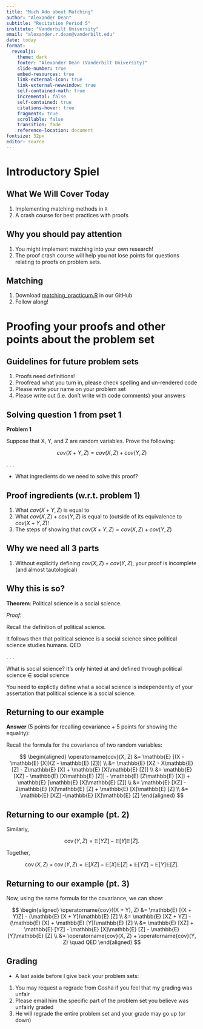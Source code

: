 ```yaml
---
title: "Much Ado about Matching"
author: "Alexander Dean"
subtitle: "Recitation Period 5"
institute: "Vanderbilt University"
email: "alexander.r.dean@vanderbilt.edu"
date: today
format: 
  revealjs:
    theme: dark
    footer: "Alexander Dean (Vanderbilt University)"
    slide-number: true
    embed-resources: true
    link-external-icon: true
    link-external-newwindow: true
    self-contained-math: true
    incremental: false
    self-contained: true
    citations-hover: true
    fragments: true
    scrollable: false
    transition: fade
    reference-location: document
fontsize: 32px
editor: source
---
```


# Introductory Spiel

## What We Will Cover Today

1. Implementing matching methods in $\texttt{R}$
2. A crash course for best practices with proofs

## Why you should pay attention

1. You might implement matching into your own research!
2. The proof crash course will help you not lose points for questions relating to proofs on problem sets.

## Matching

1. Download [matching_practicum.R](https://github.com/gerasy1987/PSCI8357/tree/main/recitation_material/week_5) in our GitHub
2. Follow along!

# Proofing your proofs and other points about the problem set

## Guidelines for future problem sets

1. Proofs need definitions!
2. Proofread what you turn in, please check spelling and un-rendered code
3. Please write your name on your problem set
4. Please write out (i.e. don't write with code comments) your answers

## Solving question 1 from pset 1

**Problem 1**

Suppose that X, Y, and Z are random variables. Prove the following:

$$ 
cov(X+Y, Z) = cov(X, Z) + cov(Y, Z)
$$

. . . 

- What ingredients do we need to solve this proof?

## Proof ingredients (w.r.t. problem 1)

1. What $cov(X+Y, Z)$ is equal to
2. What $cov(X,Z) + cov(Y, Z)$ is equal to (outside of its equivalence to $cov(X+Y,Z)$!
3. The steps of showing that $cov(X+Y, Z) = cov(X,Z) + cov(Y, Z)$

## Why we need all 3 parts

1. Without explicitly defining $cov(X,Z) + cov(Y, Z)$, your proof is incomplete (and almost tautological)

## Why this is so?

**Theorem**: Political science is a social science.

*Proof*:


Recall the definition of political science.

It follows then that political science is a social science since political science studies humans. QED

. . . 

What is social science? It's only hinted at and defined through political science $\in$ social science

You need to explictly define what a social science is independently of your assertation that political science is a social science.

## Returning to our example

**Answer** (5 points for recalling covariance + 5 points for showing the equality):

Recall the formula for the covariance of two random variables:

$$
\begin{aligned}
\operatorname{cov}(X, Z) &= \mathbb{E} [(X - \mathbb{E} [X])(Z - \mathbb{E} [Z])] \\
&= \mathbb{E} [XZ - X\mathbb{E} [Z] - Z\mathbb{E} [X] + \mathbb{E} [X]\mathbb{E} [Z]] \\
&= \mathbb{E} [XZ] - \mathbb{E} [X\mathbb{E} [Z]] - \mathbb{E} [Z\mathbb{E} [X]] + \mathbb{E} [\mathbb{E} [X]\mathbb{E} [Z]] \\
&= \mathbb{E} [XZ] - 2\mathbb{E} [X]\mathbb{E} [Z] + \mathbb{E} [X]\mathbb{E} [Z] \\
&= \mathbb{E} [XZ] -\mathbb{E} [X]\mathbb{E} [Z]
\end{aligned}
$$

## Returning to our example (pt. 2)

Similarly, 

$$
\operatorname{cov}(Y, Z) = \mathbb{E} [YZ] -\mathbb{E} [Y]\mathbb{E} [Z].
$$

Together, 

$$
\operatorname{cov}(X, Z) + \operatorname{cov}(Y, Z) = \mathbb{E} [XZ] -\mathbb{E} [X]\mathbb{E} [Z] + \mathbb{E} [YZ] -\mathbb{E} [Y]\mathbb{E} [Z].
$$

## Returning to our example (pt. 3)

Now, using the same formula for the covariance, we can show:

$$
\begin{aligned}
\operatorname{cov}((X + Y), Z) &= \mathbb{E} [(X + Y)Z] - (\mathbb{E} [X + Y])\mathbb{E} [Z] \\
&= \mathbb{E} [XZ + YZ] - (\mathbb{E} [X] + \mathbb{E} [Y])\mathbb{E} [Z] \\
&= \mathbb{E} [XZ] + \mathbb{E} [YZ] - \mathbb{E} [X]\mathbb{E} [Z] - \mathbb{E} [Y]\mathbb{E} [Z] \\
&= \operatorname{cov}(X, Z) + \operatorname{cov}(Y, Z) \quad QED
\end{aligned}
$$

## Grading

- A last aside before I give back your problem sets:

1. You may request a regrade from Gosha if you feel that my grading was unfair
2. Please email him the specific part of the problem set you believe was unfairly graded
3. He will regrade the entire problem set and your grade may go up (or down)